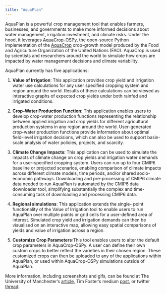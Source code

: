 ```yaml
---
title: "AquaPlan"
---
```


AquaPlan is a powerful crop management tool that enables farmers, businesses, and governments to make more informed decisions about water management, irrigation investment, and climate risks. Under the hood, it leverages [AquaCrop-OSPy](https://github.com/aquacropos/aquacrop), the open-source Python implementation of the [AquaCrop](https://www.fao.org/aquacrop/en/) crop-growth model produced by the Food and Agriculture Organization of the United Nations (FAO). AquaCrop is used by scientists and researchers around the world to simulate how crops are impacted by water management decisions and climate variability.

AquaPlan currently has five applications:

1. **Value of Irrigation**: This application provides crop yield and irrigation water use calculations for any user specified cropping system and region around the world. Results of these calculations can be viewed as interactive graphs of expected crop yields under both rainfed and irrigated conditions.

2. **Crop-Water Production Function**: This application enables users to develop crop-water production functions representing the relationship between applied irrigation and crop yields for different agricultural production systems in any region around the world. User-generated crop-water production functions provide information about optimal field-level irrigation decisions, which can also be used to support basin-scale analysis of water policies, projects, and scarcity.

3. **Climate Change Impacts**: This application can be used to simulate the impacts of climate change on crop yields and irrigation water demands for a user-specified cropping system. Users can run up to four CMIP6 baseline or projected scenarios, enabling comparison of climate impacts across different climate models, time periods, and/or shared socio-economic pathways. Downloading and pre-processing of CMIP6 climate data needed to run AquaPlan is automated by the CMIP6 data downloader tool, simplifying substantially the complex and time-consuming task of downloading and processing CMIP6 data.

4. **Regional simulations**: This application extends the single- point functionality of the Value of Irrigation tool to enable users to run AquaPlan over multiple points or grid cells for a user-defined area of interest. Simulated crop yield and irrigation demands can then be visualised on an interactive map, allowing easy spatial comparisons of yields and value of irrigation across a region.

5. **Customize Crop Parameters**:This tool enables users to alter the default crop parameters in AquaCrop-OSPy. A user can define their own custom crops to better reflect the varieties in their chosen region. These customized crops can then be uploaded to any of the applications within AquaPlan, or used within AquaCrop-OSPy simulations outside of AquaPlan.

More information, including screenshots and gifs, can be found at The University of Manchester's [article](https://www.manchester.ac.uk/discover/news/manchester-scientists-launch-new-interactive-tool-for-agricultural-water-management-and-climate-risk-assessment/), Tim Foster's medium [post](https://medium.com/@agwater/aquaplan-a-new-interactive-tool-for-agricultural-water-management-and-climate-risk-assessment-82c50cb10144), or twitter [thread](https://twitter.com/tim_foster_88/status/1557728807758737408).
